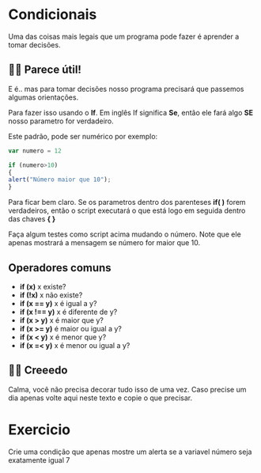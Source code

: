 Condicionais
==============

Uma das coisas mais legais que um programa pode fazer é aprender a tomar decisões. 

👵🏻 Parece útil!
-----------------
E é.. mas para tomar decisões nosso programa precisará que passemos algumas orientações. 
 
Para fazer isso usando o **If**. Em inglês If significa **Se**, então ele fará algo **SE** nosso parametro for verdadeiro.

Este padrão, pode ser numérico por exemplo:

```javascript
var numero = 12

if (numero>10)
{
alert("Número maior que 10");
}
```
Para ficar bem claro. Se os parametros dentro dos parenteses **if(      )** forem verdadeiros, então o script executará o que está logo em seguida dentro das chaves **{           }**

Faça algum testes como script acima mudando o número. Note que ele apenas mostrará a mensagem se número for maior que 10.

Operadores comuns
----------------------

* **if (x)** x existe?
* **if (!x)** x não existe?
* **if (x == y)** x é igual a y?
* **if (x !== y)** x é diferente de y?
* **if (x > y)** x é maior que y?
* **if (x >= y)** é maior ou igual a y?
* **if (x < y)** x é menor que y?
* **if (x =< y)** x é menor ou igual a y?

👵🏻 Creeedo
---------------

Calma, você não precisa decorar tudo isso de uma vez. Caso precise um dia apenas volte aqui neste texto e copie o que precisar.

Exercicio
==========

Crie uma condição que apenas mostre um alerta se a variavel número seja exatamente igual 7

